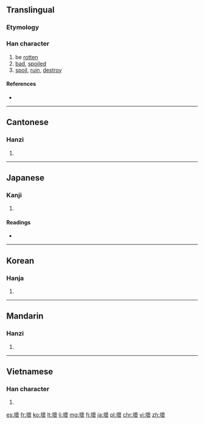 {{also|坏|壊}}
==Translingual==

===Etymology===
{{Han compound|土|褱|c1=s|c2=p|t1=earth|ls=psc}}

===Han character===
{{Han char|rn=32|rad=土|as=16|sn=19|four=4413<sub>2</sub>|canj=土卜田女 (GYWV)|ids=⿰[[土]][[褱]]}}

# be [[rotten]]
# [[bad]], [[spoiled]]
# [[spoil]], [[ruin]], [[destroy]]

====References====
* {{Han ref|kx=0242.030|dkj=05590|dj=0481.270|hdz=10500.020|uh=58DE|ud=22750|bh=C361|bd=50017}}

----

==Cantonese==

===Hanzi===
{{yue-hanzi|jyut=|y=waai6|sim=坏}}

# {{defn|lang=yue|sort=土16}}

----

==Japanese==

===Kanji===
{{ja-kanji|grade=|rs=土16}}

# {{defn|lang=ja|sort=土16}}

====Readings====
* {{ja-readings|on=[[かい]] (kai), [[え]] (e)|kun=[[こわす]] (kowasu)}}

----

==Korean==

===Hanja===
{{ko-hanja|hangeul=[[괴]], [[회]]|rv=goe, hoe|mr=koe, hoe}}

# {{defn|lang=ko|sort=土16}}

----

==Mandarin==

===Hanzi===
{{cmn-hanzi|sim=坏|pin=[[huài]] ([[huai4]]), [[xùn]] ([[xun4]])|wg=huai<sup>4</sup>, hsün<sup>4</sup>}}

# {{defn|lang=cmn|sort=土16}}

----

==Vietnamese==

===Han character===
{{vi-hantu|[[hoại]], [[hoải]], [[hoai]]|rs=土16}}

# {{defn|lang=vi|sort=土16}}

[[es:壞]]
[[fr:壞]]
[[ko:壞]]
[[lt:壞]]
[[li:壞]]
[[mg:壞]]
[[fj:壞]]
[[ja:壞]]
[[pl:壞]]
[[chr:壞]]
[[vi:壞]]
[[zh:壞]]